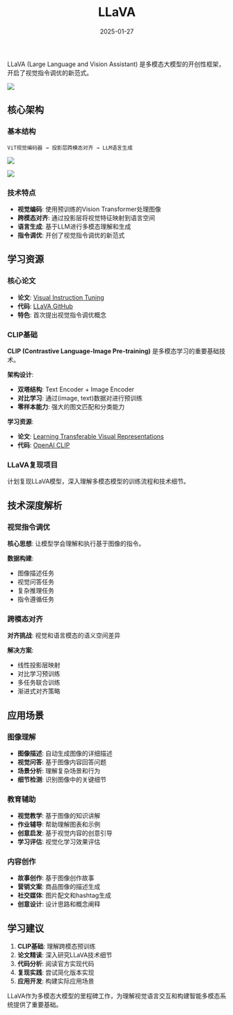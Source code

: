 ﻿---
title: "LLaVA"
description: "LLaVA多模态大模型框架：架构解析、CLIP基础、论文精读、复现实践"
date: "2025-01-27"
tags:
  - llava
  - multimodal
  - vision-language
  - clip
  - visual-instruction-tuning
---

LLaVA (Large Language and Vision Assistant) 是多模态大模型的开创性框架，开启了视觉指令调优的新范式。

![](/images/word/word-img-03.png)

## 核心架构

### 基本结构

```
ViT视觉编码器 → 投影层跨模态对齐 → LLM语言生成
```

![](/images/word/word-img-04.png)

![](/images/word/word-img-05.png)

### 技术特点

- **视觉编码**: 使用预训练的Vision Transformer处理图像
- **跨模态对齐**: 通过投影层将视觉特征映射到语言空间
- **语言生成**: 基于LLM进行多模态理解和生成
- **指令调优**: 开创了视觉指令调优的新范式

## 学习资源

### 核心论文

- **论文**: [Visual Instruction Tuning](https://arxiv.org/abs/2304.08485)
- **代码**: [LLaVA GitHub](https://github.com/haotian-liu/LLaVA)
- **特色**: 首次提出视觉指令调优概念

### CLIP基础

**CLIP (Contrastive Language-Image Pre-training)** 是多模态学习的重要基础技术。

**架构设计**:

- **双塔结构**: Text Encoder + Image Encoder
- **对比学习**: 通过(image, text)数据对进行预训练
- **零样本能力**: 强大的图文匹配和分类能力

**学习资源**:

- **论文**: [Learning Transferable Visual Representations](https://arxiv.org/abs/2103.00020)
- **代码**: [OpenAI CLIP](https://github.com/openai/CLIP)

### LLaVA复现项目

计划复现LLaVA模型，深入理解多模态模型的训练流程和技术细节。

## 技术深度解析

### 视觉指令调优

**核心思想**: 让模型学会理解和执行基于图像的指令。

**数据构建**:

- 图像描述任务
- 视觉问答任务
- 复杂推理任务
- 指令遵循任务

### 跨模态对齐

**对齐挑战**: 视觉和语言模态的语义空间差异

**解决方案**:

- 线性投影层映射
- 对比学习预训练
- 多任务联合训练
- 渐进式对齐策略

## 应用场景

### 图像理解

- **图像描述**: 自动生成图像的详细描述
- **视觉问答**: 基于图像内容回答问题
- **场景分析**: 理解复杂场景和行为
- **细节检测**: 识别图像中的关键细节

### 教育辅助

- **视觉教学**: 基于图像的知识讲解
- **作业辅导**: 帮助理解图表和示例
- **创意启发**: 基于视觉内容的创意引导
- **学习评估**: 视觉化学习效果评估

### 内容创作

- **故事创作**: 基于图像创作故事
- **营销文案**: 商品图像的描述生成
- **社交媒体**: 图片配文和hashtag生成
- **创意设计**: 设计思路和概念阐释

## 学习建议

1. **CLIP基础**: 理解跨模态预训练
2. **论文精读**: 深入研究LLaVA技术细节
3. **代码分析**: 阅读官方实现代码
4. **复现实践**: 尝试简化版本实现
5. **应用开发**: 构建实际应用场景

LLaVA作为多模态大模型的里程碑工作，为理解视觉语言交互和构建智能多模态系统提供了重要基础。

